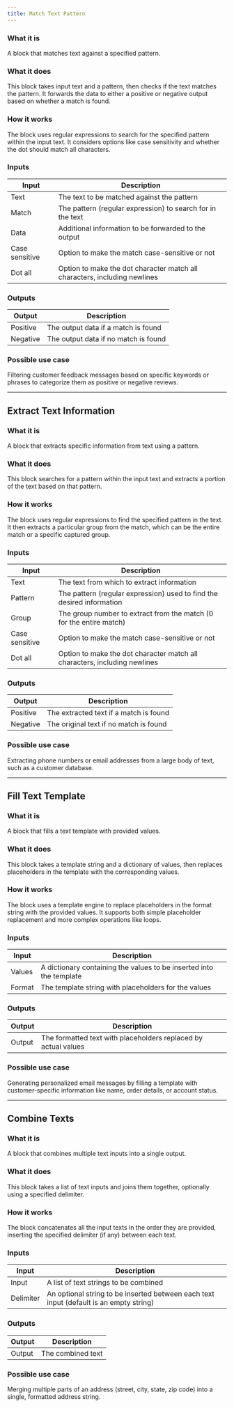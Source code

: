 ```yaml
---
title: Match Text Pattern
---
```


### What it is
A block that matches text against a specified pattern.

### What it does
This block takes input text and a pattern, then checks if the text matches the pattern. It forwards the data to either a positive or negative output based on whether a match is found.

### How it works
The block uses regular expressions to search for the specified pattern within the input text. It considers options like case sensitivity and whether the dot should match all characters.

### Inputs
| Input | Description |
|-------|-------------|
| Text | The text to be matched against the pattern |
| Match | The pattern (regular expression) to search for in the text |
| Data | Additional information to be forwarded to the output |
| Case sensitive | Option to make the match case-sensitive or not |
| Dot all | Option to make the dot character match all characters, including newlines |

### Outputs
| Output | Description |
|--------|-------------|
| Positive | The output data if a match is found |
| Negative | The output data if no match is found |

### Possible use case
Filtering customer feedback messages based on specific keywords or phrases to categorize them as positive or negative reviews.

---

## Extract Text Information

### What it is
A block that extracts specific information from text using a pattern.

### What it does
This block searches for a pattern within the input text and extracts a portion of the text based on that pattern.

### How it works
The block uses regular expressions to find the specified pattern in the text. It then extracts a particular group from the match, which can be the entire match or a specific captured group.

### Inputs
| Input | Description |
|-------|-------------|
| Text | The text from which to extract information |
| Pattern | The pattern (regular expression) used to find the desired information |
| Group | The group number to extract from the match (0 for the entire match) |
| Case sensitive | Option to make the match case-sensitive or not |
| Dot all | Option to make the dot character match all characters, including newlines |

### Outputs
| Output | Description |
|--------|-------------|
| Positive | The extracted text if a match is found |
| Negative | The original text if no match is found |

### Possible use case
Extracting phone numbers or email addresses from a large body of text, such as a customer database.

---

## Fill Text Template

### What it is
A block that fills a text template with provided values.

### What it does
This block takes a template string and a dictionary of values, then replaces placeholders in the template with the corresponding values.

### How it works
The block uses a template engine to replace placeholders in the format string with the provided values. It supports both simple placeholder replacement and more complex operations like loops.

### Inputs
| Input | Description |
|-------|-------------|
| Values | A dictionary containing the values to be inserted into the template |
| Format | The template string with placeholders for the values |

### Outputs
| Output | Description |
|--------|-------------|
| Output | The formatted text with placeholders replaced by actual values |

### Possible use case
Generating personalized email messages by filling a template with customer-specific information like name, order details, or account status.

---

## Combine Texts

### What it is
A block that combines multiple text inputs into a single output.

### What it does
This block takes a list of text inputs and joins them together, optionally using a specified delimiter.

### How it works
The block concatenates all the input texts in the order they are provided, inserting the specified delimiter (if any) between each text.

### Inputs
| Input | Description |
|-------|-------------|
| Input | A list of text strings to be combined |
| Delimiter | An optional string to be inserted between each text input (default is an empty string) |

### Outputs
| Output | Description |
|--------|-------------|
| Output | The combined text |

### Possible use case
Merging multiple parts of an address (street, city, state, zip code) into a single, formatted address string.
